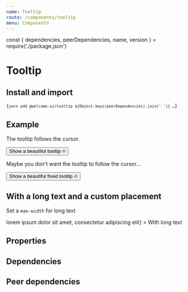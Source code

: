 ```yaml
---
name: Tooltip
route: /components/tooltip
menu: Components
---
```


const { dependencies, peerDependencies, name, version } = require('./package.json')

# Tooltip

<TagVersion version={version} name={name} />

## Install and import

<Code language="bash">{`
  yarn add @welcome-ui/tooltip ${Object.keys(peerDependencies).join(' ')}
  …
`}</Code>

## Example

The tooltip follows the cursor.

<Playground>
  <Tooltip content="🔥🔥🔥🔥🔥🔥🔥">
    <Button>Show a beautiful tooltip 🔥</Button>
  </Tooltip>
</Playground>

Maybe you don't want the tooltip to follow the cursor…

<Playground>
  <Tooltip fixed content="🔥🔥🔥🔥🔥🔥🔥">
    <Button>Show a beautiful fixed tooltip 🔥</Button>
  </Tooltip>
</Playground>

## With a long text and a custom placement

Set a `max-width` for long text

<Playground>
  <Tooltip
    placement="bottom-start"
    content={<div>lorem ipsum dolor sit amet, consectetur adipiscing elit</div>}
  >
    <span>With long text</span>
  </Tooltip>
</Playground>

## Properties

<Props of={Tooltip} />

## Dependencies

<Dependencies dependencies={dependencies} />

## Peer dependencies

<Dependencies dependencies={peerDependencies} />
